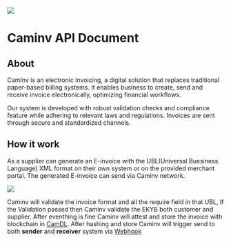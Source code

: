 ![](https://caminv-dev-bof.mef.gov.kh/image/logo.png)

# Caminv API Document

## About

CamInv is an electronic invoicing, a digital solution that replaces traditional paper-based billing systems. It enables business to create, send and receive invoice electronically, optimizing financial workflows.

Our system is developed with robust validation checks and compliance feature while adhering to relevant laws and regulations. Invoices are sent through secure and standardized channels.

## How it work
As a supplier can generate an E-invoice with the UBL(Universal Buesiness Language) XML format on their own system or on the provided merchant portal. The generated E-invoice can send via Caminv network.

![](./workflow.png)

Caminv will validate the invoice format and all the require field in that UBL, If the Validation passed then Caminv validate the EKYB both customer and supplier. After eventhing is fine Caminv will attest and store the invoice with blockchain in [CamDL](https://camdl.gov.kh/).
After hashing and store Caminv will trigger send to both **sender** and **receiver** system via [Webhook](./webhooks/webhook-events.mdx)
